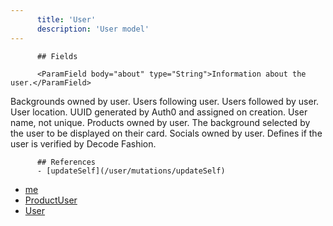 ```yaml
---
      title: 'User'
      description: 'User model'
---
```

          
          ## Fields
          
          <ParamField body="about" type="String">Information about the user.</ParamField>
<ParamField body="backgrounds" type="[Background!]!">Backgrounds owned by user.</ParamField>
<ParamField body="followedBy" type="[User!]!">Users following user.</ParamField>
<ParamField body="followers" type="FollowingCounts!" />
<ParamField body="following" type="[User!]!">Users followed by user.</ParamField>
<ParamField body="from" type="String">User location.</ParamField>
<ParamField body="id" type="String!">UUID generated by Auth0 and assigned on creation.</ParamField>
<ParamField body="name" type="String!">User name, not unique.</ParamField>
<ParamField body="products" type="[Product!]!">Products owned by user.</ParamField>
<ParamField body="selectedBackground" type="Background!">The background selected by the user to be displayed on their card.</ParamField>
<ParamField body="socials" type="[Social!]!">Socials owned by user.</ParamField>
<ParamField body="verified" type="Boolean!">Defines if the user is verified by Decode Fashion.</ParamField>
          
          ## References
          - [updateSelf](/user/mutations/updateSelf)
- [me](/user/queries/me)
- [ProductUser](/types/objects/ProductUser)
- [User](/types/objects/User)
      